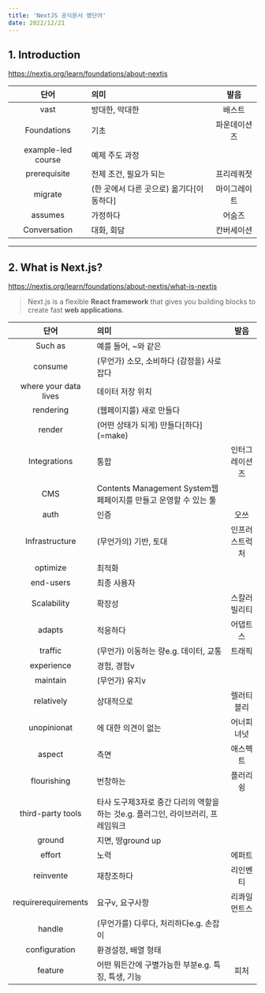 ```yaml
---
title: 'NextJS 공식문서 영단어'
date: 2022/12/21
---
```


## 1. Introduction

https://nextjs.org/learn/foundations/about-nextjs

|        단어        | 의미                                     |     발음     |
| :----------------: | :--------------------------------------- | :----------: |
|        vast        | 방대한, 막대한                           |    배스트    |
|    Foundations     | 기초                                     | 파운데이션즈 |
| example-led course | 예제 주도 과정                           |              |
|    prerequisite    | 전제 조건, 필요가 되는                   |  프리레쿼젓  |
|      migrate       | (한 곳에서 다른 곳으로) 옮기다[이동하다] | 마이그레이트 |
|      assumes       | 가정하다                                 |    어숨즈    |
|    Conversation    | 대화, 회담                               |  칸버세이션  |

---

## 2. What is Next.js?

https://nextjs.org/learn/foundations/about-nextjs/what-is-nextjs

> Next.js is a flexible **React framework** that gives you building blocks to create fast **web applications**.

|         단어          | 의미                                                                             |      발음      |
| :-------------------: | :------------------------------------------------------------------------------- | :------------: |
|        Such as        | 예를 들어, ~와 같은                                                              |                |
|        consume        | (무언가) 소모, 소비하다 (감정을) 사로잡다                                        |                |
| where your data lives | 데이터 저장 위치                                                                 |                |
|       rendering       | (웹페이지를) 새로 만들다                                                         |                |
|        render         | (어떤 상태가 되게) 만들다[하다] (=make)                                          |                |
|     Integrations      | 통합                                                                             | 인터그레이션즈 |
|          CMS          | Contents Management System웹페페이지를 만들고 운영할 수 있는 툴                  |                |
|         auth          | 인증                                                                             |      오쓰      |
|    Infrastructure     | (무언가의) 기반, 토대                                                            | 인프러스트럭처 |
|       optimize        | 최적화                                                                           |                |
|       end-users       | 최종 사용자                                                                      |                |
|      Scalability      | 확장성                                                                           |  스칼러빌리티  |
|        adapts         | 적응하다                                                                         |    어댑트스    |
|        traffic        | (무언가) 이동하는 량e.g. 데이터, 교통                                            |     트래픽     |
|      experience       | 경험, 경험v                                                                      |                |
|       maintain        | (무언가) 유지v                                                                   |                |
|      relatively       | 상대적으로                                                                       |   렐러티블리   |
|      unopinionat      | 에 대한 의견이 없는                                                              |   어너피녀넛   |
|        aspect         | 측면                                                                             |    애스펙트    |
|      flourishing      | 번창하는                                                                         |    플러리슁    |
|   third-party tools   | 타사 도구제3자로 중간 다리의 역할을 하는 것e.g. 플러그인, 라이브러리, 프레임워크 |                |
|        ground         | 지면, 땅ground up                                                                |                |
|        effort         | 노력                                                                             |     에퍼트     |
|       reinvente       | 재창조하다                                                                       |    리인벤티    |
|  requirerequirements  | 요구v, 요구사항                                                                  |  리콰일먼트스  |
|        handle         | (무언가를) 다루다, 처리하다e.g. 손잡이                                           |                |
|     configuration     | 환경설정, 배열 형태                                                              |                |
|        feature        | 어떤 뭐든간에 구별가능한 부분e.g. 특징, 특생, 기능                               |      피처      |
